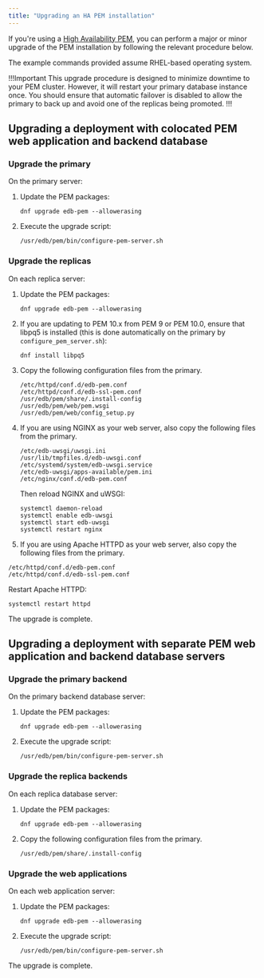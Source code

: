 ```yaml
---
title: "Upgrading an HA PEM installation"
---
```


If you're using a [High Availability PEM](../../considerations/ha_pem.mdx), you can perform a major or minor upgrade of the PEM installation by following the relevant procedure below.

The example commands provided assume RHEL-based operating system.

!!!Important
This upgrade procedure is designed to minimize downtime to your PEM cluster.
However, it will restart your primary database instance once. You should ensure that automatic failover is disabled to allow the primary to back up and avoid one of the replicas being promoted.
!!!

## Upgrading a deployment with colocated PEM web application and backend database

### Upgrade the primary

On the primary server:

1.  Update the PEM packages: 

    ```shell
    dnf upgrade edb-pem --allowerasing
    ```

1.  Execute the upgrade script: 

    ```shell
    /usr/edb/pem/bin/configure-pem-server.sh
    ``` 

### Upgrade the replicas

On each replica server:

1.  Update the PEM packages:

    ```shell
    dnf upgrade edb-pem --allowerasing
    ```

1.  If you are updating to PEM 10.x from PEM 9 or PEM 10.0, ensure that libpq5 is installed (this is done automatically on the primary by `configure_pem_server.sh`):

    ```shell
    dnf install libpq5
    ```

1.  Copy the following configuration files from the primary.

    ```
    /etc/httpd/conf.d/edb-pem.conf
    /etc/httpd/conf.d/edb-ssl-pem.conf
    /usr/edb/pem/share/.install-config
    /usr/edb/pem/web/pem.wsgi
    /usr/edb/pem/web/config_setup.py
    ```

1.  If you are using NGINX as your web server, also copy the following files from the primary.

    ```
    /etc/edb-uwsgi/uwsgi.ini
    /usr/lib/tmpfiles.d/edb-uwsgi.conf
    /etc/systemd/system/edb-uwsgi.service
    /etc/edb-uwsgi/apps-available/pem.ini
    /etc/nginx/conf.d/edb-pem.conf
    ```

    Then reload NGINX and uWSGI:

    ```shell
    systemctl daemon-reload
    systemctl enable edb-uwsgi
    systemctl start edb-uwsgi
    systemctl restart nginx
    ```

1.  If you are using Apache HTTPD as your web server, also copy the following files from the primary.

   ```
   /etc/httpd/conf.d/edb-pem.conf
   /etc/httpd/conf.d/edb-ssl-pem.conf
   ```

   Restart Apache HTTPD:

   ```shell
   systemctl restart httpd
   ```

The upgrade is complete. 

## Upgrading a deployment with separate PEM web application and backend database servers

### Upgrade the primary backend

On the primary backend database server:

1.  Update the PEM packages: 

    ```shell
    dnf upgrade edb-pem --allowerasing
    ```

1.  Execute the upgrade script: 

    ```shell
    /usr/edb/pem/bin/configure-pem-server.sh
    ``` 

### Upgrade the replica backends

On each replica database server:

1.  Update the PEM packages:

    ```shell
    dnf upgrade edb-pem --allowerasing
    ```

1.  Copy the following configuration files from the primary.

    ```
    /usr/edb/pem/share/.install-config
    ```

### Upgrade the web applications

On each web application server:

1.  Update the PEM packages:

    ```shell
    dnf upgrade edb-pem --allowerasing
    ```

1.  Execute the upgrade script: 

    ```shell
    /usr/edb/pem/bin/configure-pem-server.sh
    ``` 

The upgrade is complete. 